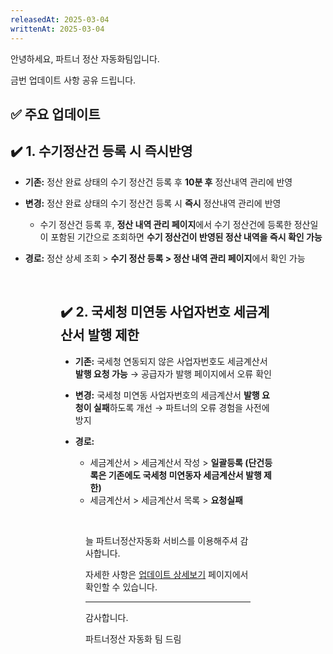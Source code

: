 ```yaml
---
releasedAt: 2025-03-04
writtenAt: 2025-03-04
---
```




안녕하세요, 파트너 정산 자동화팀입니다.

금번 업데이트 사항 공유 드립니다.

## ✅ 주요 업데이트

## ✔️ 1. 수기정산건 등록 시 즉시반영

- **기존:** 정산 완료 상태의 수기 정산건 등록 후 **10분 후** 정산내역 관리에 반영

- **변경:** 정산 완료 상태의 수기 정산건 등록 시 **즉시** 정산내역 관리에 반영
  - 수기 정산건 등록 후, **정산 내역 관리 페이지**에서 수기 정산건에 등록한 정산일이 포함된 기간으로 조회하면 **수기 정산건이 반영된 정산 내역을 즉시 확인 가능**

- **경로:** 정산 상세 조회 > **수기 정산 등록 > 정산 내역 관리 페이지**에서 확인 가능

<Figure src={Image1} caption="Step 1. 정산 상세 조회 페이지에서 수기정산건 등록" />

<Figure src={Image2} caption="Step 2. 수기 정산건 등록 시 정산 내역 관리 목록에서 즉시 확인 가능" />

<br />

## ✔️ 2. 국세청 미연동 사업자번호 세금계산서 발행 제한

- **기존:** 국세청 연동되지 않은 사업자번호도 세금계산서 **발행 요청 가능** → 공급자가 발행 페이지에서 오류 확인

- **변경:** 국세청 미연동 사업자번호의 세금계산서 **발행 요청이 실패**하도록 개선 → 파트너의 오류 경험을 사전에 방지

- **경로:**
  - 세금계산서 > 세금계산서 작성 > **일괄등록 (단건등록은 기존에도 국세청 미연동자 세금계산서 발행 제한)**
  - 세금계산서 > 세금계산서 목록 > **요청실패**

<Figure src={Image3} caption="" />

<br />

늘 파트너정산자동화 서비스를 이용해주셔 감사합니다.

자세한 사항은 [업데이트 상세보기](https://developers.portone.io/release-notes) 페이지에서 확인할 수 있습니다.

---

감사합니다.

파트너정산 자동화 팀 드림
